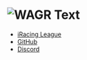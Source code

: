 # ![WAGR Text](https://contrast.now.sh/white/black?width=120&height=80&text=WAGR)

- [iRacing League](https://members.iracing.com/membersite/member/LeagueView.do?league=3825)
- [GitHub](https://github.com/Robdel12/wearegoingracing)
- [Discord](https://discord.gg/GxueMZA)
